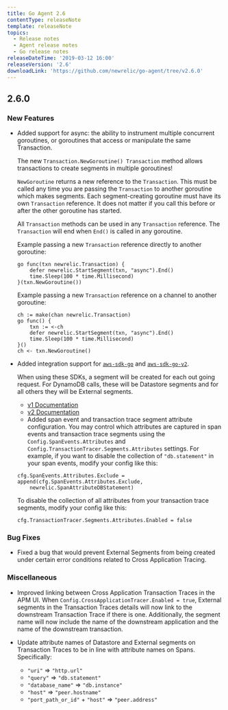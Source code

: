 ```yaml
---
title: Go Agent 2.6
contentType: releaseNote
template: releaseNote
topics:
  - Release notes
  - Agent release notes
  - Go release notes
releaseDateTime: '2019-03-12 16:00'
releaseVersion: '2.6'
downloadLink: 'https://github.com/newrelic/go-agent/tree/v2.6.0'
---
```


## 2.6.0

### New Features

* Added support for async: the ability to instrument multiple concurrent goroutines, or goroutines that access or manipulate the same Transaction.

  The new `Transaction.NewGoroutine() Transaction` method allows transactions to create segments in multiple goroutines!

  `NewGoroutine` returns a new reference to the `Transaction`. This must be called any time you are passing the `Transaction` to another goroutine which makes segments. Each segment-creating goroutine must have its own `Transaction` reference. It does not matter if you call this before or after the other goroutine has started.

  All `Transaction` methods can be used in any `Transaction` reference. The `Transaction` will end when `End()` is called in any goroutine.

  Example passing a new `Transaction` reference directly to another goroutine:

  ```
  go func(txn newrelic.Transaction) {
      defer newrelic.StartSegment(txn, "async").End()
      time.Sleep(100 * time.Millisecond)
  }(txn.NewGoroutine())
  ```

  Example passing a new `Transaction` reference on a channel to another goroutine:

  ```
  ch := make(chan newrelic.Transaction)
  go func() {
      txn := <-ch
      defer newrelic.StartSegment(txn, "async").End()
      time.Sleep(100 * time.Millisecond)
  }()
  ch <- txn.NewGoroutine()
  ```
* Added integration support for [`aws-sdk-go`](https://github.com/aws/aws-sdk-go) and [`aws-sdk-go-v2`](https://github.com/aws/aws-sdk-go-v2).

  When using these SDKs, a segment will be created for each out going request. For DynamoDB calls, these will be Datastore segments and for all others they will be External segments.

  * [v1 Documentation](http://godoc.org/github.com/newrelic/go-agent/_integrations/nrawssdk/v1)
  * [v2 Documentation](http://godoc.org/github.com/newrelic/go-agent/_integrations/nrawssdk/v2)
  * Added span event and transaction trace segment attribute configuration. You may control which attributes are captured in span events and transaction trace segments using the `Config.SpanEvents.Attributes` and `Config.TransactionTracer.Segments.Attributes` settings. For example, if you want to disable the collection of `"db.statement"` in your span events, modify your config like this:

  ```
  cfg.SpanEvents.Attributes.Exclude = append(cfg.SpanEvents.Attributes.Exclude,
      newrelic.SpanAttributeDBStatement)
  ```

  To disable the collection of all attributes from your transaction trace segments, modify your config like this:

  ```
  cfg.TransactionTracer.Segments.Attributes.Enabled = false
  ```

### Bug Fixes

* Fixed a bug that would prevent External Segments from being created under certain error conditions related to Cross Application Tracing.

### Miscellaneous

* Improved linking between Cross Application Transaction Traces in the APM UI. When `Config.CrossApplicationTracer.Enabled = true`, External segments in the Transaction Traces details will now link to the downstream Transaction Trace if there is one. Additionally, the segment name will now include the name of the downstream application and the name of the downstream transaction.
* Update attribute names of Datastore and External segments on Transaction Traces to be in line with attribute names on Spans. Specifically:

  * `"uri"` => `"http.url"`
  * `"query"` => `"db.statement"`
  * `"database_name"` => `"db.instance"`
  * `"host"` => `"peer.hostname"`
  * `"port_path_or_id"` + `"host"` => `"peer.address"`
